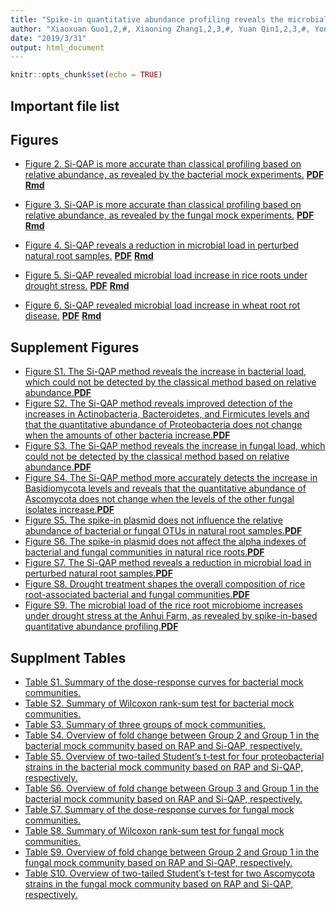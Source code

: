 ```yaml
---
title: "Spike-in quantitative abundance profiling reveals the microbial load variation of the root microbiome"
author: "Xiaoxuan Guo1,2,#, Xiaoning Zhang1,2,3,#, Yuan Qin1,2,3,#, Yong-Xin Liu1,2, Jingying Zhang1,2, Na Zhang1,2,3, Kun Wu3,4, Baoyuan Qu1,2, Zishan He1,2,3, Xin Wang1,2, Stephane Haquard5, Xiangdong Fu3,4,* and Yang Bai1,2,3,*"
date: "2019/3/31"
output: html_document
---
```



```r
knitr::opts_chunk$set(echo = TRUE)
```


## Important file list


## Figures

- [Figure 2. Si-QAP is more accurate than classical profiling based on relative abundance, as revealed by the bacterial mock experiments.](./Fig/Figure2.html) [**PDF**](./Fig/Figure2.pdf) [**Rmd**](./Fig/Figure2.rmd)

- [Figure 3. Si-QAP is more accurate than classical profiling based on relative abundance, as revealed by the fungal mock experiments.](./Fig/Figure3.html) [**PDF**](./Fig/Figure3.pdf) [**Rmd**](./Fig/Figure3.rmd)

- [Figure 4. Si-QAP reveals a reduction in microbial load in perturbed natural root samples.](./Fig/Figure4.html) [**PDF**](./Fig/Figure4.pdf) [**Rmd**](./Fig/Figure4.rmd)

- [Figure 5. Si-QAP revealed microbial load increase in rice roots under drought stress. ](./Fig/Figure5.html) [**PDF**](./Fig/Figure5.pdf) [**Rmd**](./Fig/Figure5.rmd)

- [Figure 6. Si-QAP revealed microbial load increase in wheat root rot disease. ](./Fig/Figure6.html) [**PDF**](./Fig/Figure6.pdf) [**Rmd**](./Fig/Figure6.rmd)



## Supplement Figures


- [Figure S1. The Si-QAP method reveals the increase in bacterial load, which could not be detected by the classical method based on relative abundance. ](./Fig/FigureS1.html)[**PDF**](./Fig/FigureS1.pdf)
- [Figure S2. The Si-QAP method reveals improved detection of the increases in Actinobacteria, Bacteroidetes, and Firmicutes levels and that the quantitative abundance of Proteobacteria does not change when the amounts of other bacteria increase.](./Fig/FigureS2.html)[**PDF**](./Fig/FigureS2.pdf)
- [Figure S3. The Si-QAP method reveals the increase in fungal load, which could not be detected by the classical method based on relative abundance.](./Fig/FigureS3.html)[**PDF**](./Fig/FigureS3.pdf)
- [Figure S4. The Si-QAP method more accurately detects the increase in Basidiomycota levels and reveals that the quantitative abundance of Ascomycota does not change when the levels of the other fungal isolates increase.](./Fig/FigureS4.html)[**PDF**](./Fig/FigureS4.pdf)
- [Figure S5. The spike-in plasmid does not influence the relative abundance of bacterial or fungal OTUs in natural root samples.](./Fig/FigureS5.html)[**PDF**](./Fig/FigureS5.pdf)
- [Figure S6. The spike-in plasmid does not affect the alpha indexes of bacterial and fungal communities in natural rice roots. ](./Fig/FigureS6.html)[**PDF**](./Fig/FigureS6.pdf)
- [Figure S7. The Si-QAP method reveals a reduction in microbial load in perturbed natural root samples. ](./Fig/FigureS7.html)[**PDF**](./Fig/FigureS7.pdf)
- [Figure S8. Drought treatment shapes the overall composition of rice root-associated bacterial and fungal communities.](./Fig/FigureS8.html)[**PDF**](./Fig/FigureS8.pdf)
- [Figure S9. The microbial load of the rice root microbiome increases under drought stress at the Anhui Farm, as revealed by spike-in-based quantitative abundance profiling.](./Fig/FigureS9.html)[**PDF**](./Fig/FigureS9.pdf)


## Supplment Tables


- [Table S1. Summary of the dose-response curves for bacterial mock communities.](./Table/TableS1.xlsx)
- [Table S2. Summary of Wilcoxon rank-sum test for bacterial mock communities.](./Table/TableS2.xlsx)
- [Table S3. Summary of three groups of mock communities. ](./Table/TableS3.xlsx)
- [Table S4. Overview of fold change between Group 2 and Group 1 in the bacterial mock community based on RAP and Si-QAP, respectively.](./Table/TableS4.xlsx)
- [Table S5. Overview of two-tailed Student’s t-test for four proteobacterial strains in the bacterial mock community based on RAP and Si-QAP, respectively.](./Table/TableS5.xlsx)
- [Table S6. Overview of fold change between Group 3 and Group 1 in the bacterial mock community based on RAP and Si-QAP, respectively. ](./Table/TableS6.xlsx)
- [Table S7. Summary of the dose-response curves for fungal mock communities.  ](./Table/TableS7.xlsx)
- [Table S8. Summary of Wilcoxon rank-sum test for fungal mock communities.  ](./Table/TableS8.xlsx)
- [Table S9. Overview of fold change between Group 2 and Group 1 in the fungal mock community based on RAP and Si-QAP, respectively.](./Table/TableS9.xlsx)
- [Table S10.  Overview of two-tailed Student’s t-test for two Ascomycota  strains in the fungal mock community based on RAP and Si-QAP, respectively.](./Table/TableS10.xlsx)
